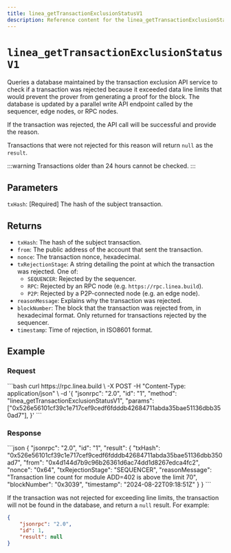 ```yaml
---
title: linea_getTransactionExclusionStatusV1
description: Reference content for the linea_getTransactionExclusionStatusV1 method.
---
```



# `linea_getTransactionExclusionStatusV1`

Queries a database maintained by the transaction exclusion API service to check if a transaction 
was rejected because it exceeded data line limits that would prevent the prover from generating a 
proof for the block. The database is updated by a parallel write API endpoint called by the 
sequencer, edge nodes, or RPC nodes.

If the transaction was rejected, the API call will be successful and provide the reason. 

Transactions that were not rejected for this reason will return `null` as the `result`. 

:::warning
Transactions older than 24 hours cannot be checked.
:::

## Parameters

`txHash`: [Required] The hash of the subject transaction.

## Returns

- `txHash`: The hash of the subject transaction. 
- `from`: The public address of the account that sent the transaction. 
- `nonce`: The transaction nonce, hexadecimal. 
- `txRejectionStage`: A string detailing the point at which the transaction was rejected. One of:
    - `SEQUENCER`: Rejected by the sequencer.
    - `RPC`: Rejected by an RPC node (e.g. `https://rpc.linea.build`).
    - `P2P`: Rejected by a P2P-connected node (e.g. an edge node). 
- `reasonMessage`: Explains why the transaction was rejected. 
- `blockNumber`: The block that the transaction was rejected from, in hexadecimal format. Only 
returned for transactions rejected by the sequencer. 
- `timestamp`: Time of rejection, in ISO8601 format. 

## Example

### Request

<Tabs>
    <TabItem value="cURL">
        ```bash
        curl https://rpc.linea.build \
        -X POST
        -H "Content-Type: application/json" \
        -d '{
            "jsonrpc": "2.0",
            "id": "1",
            "method": "linea_getTransactionExclusionStatusV1",
            "params": ["0x526e56101cf39c1e717cef9cedf6fdddb42684711abda35bae51136dbb350ad7"],
        }'
        ```
    </TabItem>
</Tabs>

### Response

<Tabs>
    <TabItem value="JSON">
        ```json
        {
            "jsonrpc": "2.0",
            "id": "1",
            "result": {
                "txHash": "0x526e56101cf39c1e717cef9cedf6fdddb42684711abda35bae51136dbb350ad7",
                "from": "0x4d144d7b9c96b26361d6ac74dd1d8267edca4fc2",
                "nonce": "0x64",
                "txRejectionStage": "SEQUENCER",
                "reasonMessage": "Transaction line count for module ADD=402 is above the limit 70",
                "blockNumber": "0x3039",
                "timestamp": "2024-08-22T09:18:51Z"
            }
        }
        ```
    </TabItem>
</Tabs>

If the transaction was not rejected for exceeding line limits, the transaction will not be found 
in the database, and return a `null` result. For example:

```json
{
    "jsonrpc": "2.0",
    "id": 1,
    "result": null
}
```
